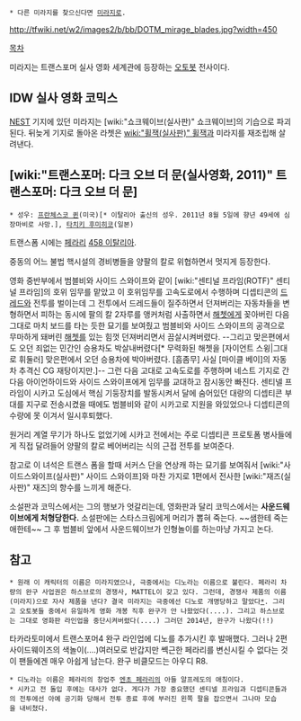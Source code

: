  * 다른 미라지를 찾으신다면 [[미라지]]로.

http://tfwiki.net/w2/images2/b/bb/DOTM_mirage_blades.jpg?width=450

[[목차]]

미라지는 트랜스포머 실사 영화 세계관에 등장하는 [[오토봇]] 전사이다.

== IDW 실사 영화 코믹스 ==
[[NEST]] 기지에 있던 미라지는 [wiki:"쇼크웨이브(실사판)" 쇼크웨이브]의 기습으로 파괴된다. 뒤늦게 기지로 돌아온 라쳇은 [[wiki:"휠잭(실사판)" 휠잭]]과 미라지를 재조립해 살려낸다.

==  [wiki:"트랜스포머: 다크 오브 더 문(실사영화, 2011)" 트랜스포머: 다크 오브 더 문] ==
 * 성우: [[프란체스코 퀸]](미국)[* 이탈리아 출신의 성우. 2011년 8월 5일에 향년 49세에 심장마비로 사망.], [[타치키 후미히코]](일본)
트랜스폼 시에는 [[페라리]] [[458 이탈리아]].

중동의 어느 불법 핵시설의 경비병들을 양팔의 칼로 위협하면서 멋지게 등장한다. 

영화 중반부에서 범블비와 사이드 스와이프와 같이 [wiki:"센티널 프라임(ROTF)" 센티널 프라임]의 호위 임무를 맡았고 이 호위임무를 고속도로에서 수행하며 디셉티콘의 [[드레드]]와 전투를 벌이는데 그 전투에서 드레드들이 질주하면서 던져버리는 자동차들을 변형하면서 피하는 동시에 팔의 칼 2자루를 앵커처럼 사출하면서 [[해쳇]]에게 꽂아버린 다음 그대로 마치 보드를 타는 듯한 묘기를 보여줬고 범블비와 사이드 스와이프의 공격으로 무마하게 돼버린 [[해쳇]]를 있는 힘껏 던져버리면서 끔살시켜버렸다. --그리고 맞은편에서도 오던 죄없는 민간인 승용차도 박살내버렸다[* 무력화된 해쳇을 [자이언트 스윙|그대로 휘둘러] 맞은편에서 오던 승용차에 박아버렸다. [흠좀무] 사실 [마이클 베이]의 자동차 추격신 CG 재탕이지만.]-- 그런 다음 고대로 고속도로를 주행하며 네스트 기지로 간 다음 아이언하이드와 사이드 스와이프에게 임무를 교대하고 잠시동안 빠진다. 센티넬 프라임이 시카고 도심에서 핵심 기둥장치를 발동시켜서 달에 숨어있던 대량의 디셉티콘 부대를 지구로 전송시켰을 때에도 범블비와 같이 시카고로 지원을 와있었으나 디셉티콘의 수량에 못 이겨서 일시후퇴했다.

원거리 계열 무기가 하나도 없었기에 시카고 전에서는 주로 디셉티콘 프로토폼 병사들에게 직접 달려들어 양팔의 칼로 베어버리는 식의 근접 전투를 보여준다.

참고로 이 녀석은 트랜스 폼을 할때 서커스 단을 연상캐 하는 묘기를 보여줘서 [wiki:"사이드스와이프(실사판)" 사이드 스와이프]와 마찬 가지로 1편에서 전사한 [wiki:"재즈(실사판)" 재즈]의 향수를 느끼게 해준다.

소설판과 코믹스에서는 그의 행보가 엇갈리는데, 영화판과 달리 코믹스에서는 '''사운드웨이브에게 처형당한다.''' 소설판에는 스타스크림에게 머리가 뽑혀 죽는다. ~~샘한테 죽는 애한테~~ 그 후 범블비 앞에서 사운드웨이브가 인형놀이를 하는마냥 가지고 논다.
== 참고 ==
 * 원래 이 캐릭터의 이름은 미라지였으나, 극중에서는 디노라는 이름으로 불린다. 페라리 차량의 완구 사업권은 하스브로의 경쟁사, MATTEL이 갖고 있다. 그런데, 경쟁사 제품의 이름(미라지)으로 자사 제품을 낸다? 결국 미라지는 극중에선 디노로 개명당하고 말았다[http://www.tfw2005.com/boards/transformers-news-rumors/409844-mirage-no-longer-name-red-italia-dotm-3.html#post6103423 *]. 그리고 오토봇들 중에서 유일하게 영화 개봉 직후 완구가 안 나왔었다(....). 그리고 하스브로는 그대로 영화판 라인업을 중단시켜버렸다(....) 그러던 2014년, 완구가 나왔다(!!)
타카라토미에서 트랜스포머4 완구 라인업에 디노를 추가시킨 후 발매했다. 그러나 2편 사이드웨이즈의 색놀이(....)여러모로 반갑지만 쎅근한 페라리를 변신시킬 수 없다는 것이 팬들에겐 매우 아쉽게 남는다. 완구 비클모드는 아우디 R8.
 * 디노라는 이름은 페라리의 창업주 [[엔초 페라리]]의 아들 알프레도의 애칭이다.
 * 시카고 전 돌입 후에는 대사가 없다. 게다가 가장 중요했던 센티넬 프라임과 디셉티콘들과의 전투에선 아예 공기화 당해서 전투 종료 후에 부러진 왼쪽 팔을 잡으면서 그나마 모습을 내비쳤다. 
